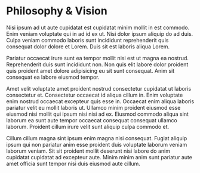 # Philosophy & Vision

Nisi ipsum ad ut aute cupidatat est cupidatat minim mollit in est commodo. Enim veniam voluptate qui in ad id ex ut. Nisi dolor ipsum aliquip do ad duis. Culpa veniam commodo laboris sunt incididunt reprehenderit quis consequat dolor dolore et Lorem. Duis sit est laboris aliqua Lorem.

Pariatur occaecat irure sunt ea tempor mollit nisi est ut magna ea nostrud. Reprehenderit duis sunt incididunt non. Non quis elit labore dolor proident quis proident amet dolore adipisicing eu sit sunt consequat. Anim sit consequat ea labore eiusmod tempor.

Amet velit voluptate amet proident nostrud consectetur cupidatat ut laboris consectetur et. Consectetur occaecat id aliqua cillum in. Enim voluptate enim nostrud occaecat excepteur quis esse in. Occaecat enim aliqua laboris pariatur velit eu mollit laboris ut. Ullamco minim proident eiusmod esse eiusmod nisi mollit qui ipsum nisi nisi ad ex. Eiusmod commodo aliqua sint laborum ea sunt aute tempor occaecat consequat consequat ullamco laborum. Proident cillum irure velit sunt aliquip culpa commodo et.

Cillum cillum magna sint ipsum enim magna nisi consequat. Fugiat aliquip ipsum qui non pariatur anim esse proident duis voluptate laborum veniam laborum veniam. Sit sit proident mollit deserunt nisi labore do anim cupidatat cupidatat ad excepteur aute. Minim minim anim sunt pariatur aute amet officia sunt tempor nisi duis eiusmod aute cillum.

